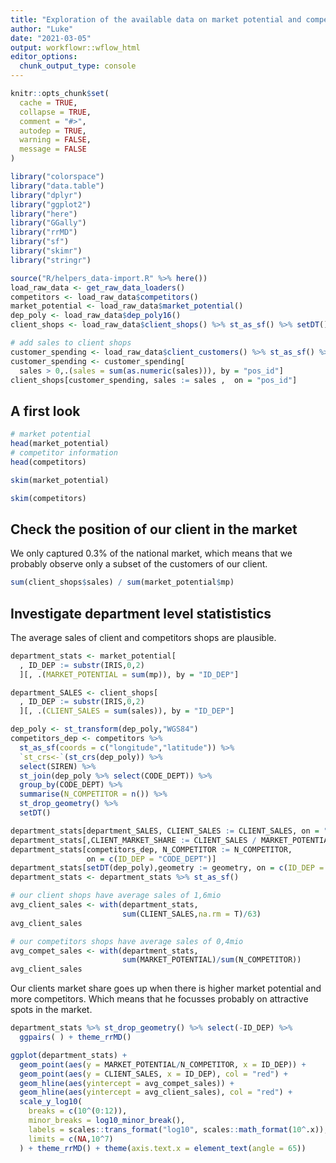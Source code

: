 ```yaml
---
title: "Exploration of the available data on market potential and competitors"
author: "Luke"
date: "2021-03-05"
output: workflowr::wflow_html
editor_options:
  chunk_output_type: console
---
```




```r
knitr::opts_chunk$set(
  cache = TRUE,
  collapse = TRUE,
  comment = "#>",
  autodep = TRUE,
  warning = FALSE,
  message = FALSE
)
```


```r
library("colorspace")
library("data.table")
library("dplyr")
library("ggplot2")
library("here")
library("GGally")
library("rrMD")
library("sf")
library("skimr")
library("stringr")
```


```r
source("R/helpers_data-import.R" %>% here())
load_raw_data <- get_raw_data_loaders()
competitors <- load_raw_data$competitors() 
market_potential <- load_raw_data$market_potential() 
dep_poly <- load_raw_data$dep_poly16() 
client_shops <- load_raw_data$client_shops() %>% st_as_sf() %>% setDT()

# add sales to client shops
customer_spending <- load_raw_data$client_customers() %>% st_as_sf() %>% setDT()
customer_spending <- customer_spending[
  sales > 0,.(sales = sum(as.numeric(sales))), by = "pos_id"]
client_shops[customer_spending, sales := sales ,  on = "pos_id"]
```


## A first look

```r
# market potential
head(market_potential)
# competitor information
head(competitors)
```


```r
skim(market_potential)

skim(competitors)
```


## Check the position of our client in the market

We only captured 0.3% of the national market, which means that we probably observe only a subset of the customers of our client.


```r
sum(client_shops$sales) / sum(market_potential$mp)
```

## Investigate department level statististics

The average sales of client and competitors shops are plausible.

```r
department_stats <- market_potential[
  , ID_DEP := substr(IRIS,0,2)
  ][, .(MARKET_POTENTIAL = sum(mp)), by = "ID_DEP"]

department_SALES <- client_shops[
  , ID_DEP := substr(IRIS,0,2)
  ][, .(CLIENT_SALES = sum(sales)), by = "ID_DEP"]

dep_poly <- st_transform(dep_poly,"WGS84")
competitors_dep <- competitors %>%
  st_as_sf(coords = c("longitude","latitude")) %>%
  `st_crs<-`(st_crs(dep_poly)) %>%
  select(SIREN) %>% 
  st_join(dep_poly %>% select(CODE_DEPT)) %>% 
  group_by(CODE_DEPT) %>% 
  summarise(N_COMPETITOR = n()) %>% 
  st_drop_geometry() %>% 
  setDT()

department_stats[department_SALES, CLIENT_SALES := CLIENT_SALES, on = "ID_DEP"]
department_stats[,CLIENT_MARKET_SHARE := CLIENT_SALES / MARKET_POTENTIAL]
department_stats[competitors_dep, N_COMPETITOR := N_COMPETITOR,
                 on = c(ID_DEP = "CODE_DEPT")]
department_stats[setDT(dep_poly),geometry := geometry, on = c(ID_DEP = "CODE_DEPT")]
department_stats <- department_stats %>% st_as_sf()

# our client shops have average sales of 1,6mio
avg_client_sales <- with(department_stats,
                         sum(CLIENT_SALES,na.rm = T)/63)
avg_client_sales

# our competitors shops have average sales of 0,4mio
avg_compet_sales <- with(department_stats,
                         sum(MARKET_POTENTIAL)/sum(N_COMPETITOR))
avg_client_sales
```


Our clients market share goes up when there is higher market potential and more competitors.
Which means that he focusses probably on attractive spots in the market.


```r
department_stats %>% st_drop_geometry() %>% select(-ID_DEP) %>% 
  ggpairs( ) + theme_rrMD()

```


```r
ggplot(department_stats) +
  geom_point(aes(y = MARKET_POTENTIAL/N_COMPETITOR, x = ID_DEP)) +
  geom_point(aes(y = CLIENT_SALES, x = ID_DEP), col = "red") +
  geom_hline(aes(yintercept = avg_compet_sales)) +
  geom_hline(aes(yintercept = avg_client_sales), col = "red") +
  scale_y_log10(
    breaks = c(10^(0:12)),
    minor_breaks = log10_minor_break(),
    labels = scales::trans_format("log10", scales::math_format(10^.x)),
    limits = c(NA,10^7)
  ) + theme_rrMD() + theme(axis.text.x = element_text(angle = 65))
```

